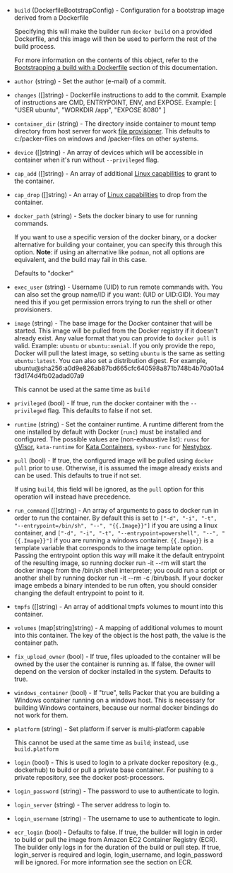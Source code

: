 <!-- Code generated from the comments of the Config struct in builder/docker/config.go; DO NOT EDIT MANUALLY -->

- `build` (DockerfileBootstrapConfig) - Configuration for a bootstrap image derived from a Dockerfile
  
  Specifying this will make the builder run `docker build` on a provided
  Dockerfile, and this image will then be used to perform the rest of
  the build process.
  
  For more information on the contents of this object, refer to the
  [Bootstrapping a build with a Dockerfile](#bootstrapping-a-build-with-a-dockerfile)
  section of this documentation.

- `author` (string) - Set the author (e-mail) of a commit.

- `changes` ([]string) - Dockerfile instructions to add to the commit. Example of instructions
  are CMD, ENTRYPOINT, ENV, and EXPOSE. Example: [ "USER ubuntu", "WORKDIR
  /app", "EXPOSE 8080" ]

- `container_dir` (string) - The directory inside container to mount temp directory from host server
  for work [file provisioner](/packer/docs/provisioners/file). This defaults
  to c:/packer-files on windows and /packer-files on other systems.

- `device` ([]string) - An array of devices which will be accessible in container when it's run
  without `--privileged` flag.

- `cap_add` ([]string) - An array of additional [Linux
  capabilities](https://docs.docker.com/engine/reference/run/#runtime-privilege-and-linux-capabilities)
  to grant to the container.

- `cap_drop` ([]string) - An array of [Linux
  capabilities](https://docs.docker.com/engine/reference/run/#runtime-privilege-and-linux-capabilities)
  to drop from the container.

- `docker_path` (string) - Sets the docker binary to use for running commands.
  
  If you want to use a specific version of the docker binary, or a
  docker alternative for building your container, you can specify this
  through this option.
  **Note**: if using an alternative like `podman`, not all options are
  equivalent, and the build may fail in this case.
  
  Defaults to "docker"

- `exec_user` (string) - Username (UID) to run remote commands with. You can also set the group
  name/ID if you want: (UID or UID:GID). You may need this if you get
  permission errors trying to run the shell or other provisioners.

- `image` (string) - The base image for the Docker container that will be started. This image
  will be pulled from the Docker registry if it doesn't already exist.
  Any value format that you can provide to `docker pull` is valid.
  Example: `ubuntu` or `ubuntu:xenial`. If you only provide the repo, Docker
  will pull the latest image, so setting `ubuntu` is the same as setting
  `ubuntu:latest`. You can also set a distribution digest. For example,
  ubuntu@sha256:a0d9e826ab87bd665cfc640598a871b748b4b70a01a4f3d174d4fb02adad07a9
  
  This cannot be used at the same time as `build`

- `privileged` (bool) - If true, run the docker container with the `--privileged` flag. This
  defaults to false if not set.

- `runtime` (string) - Set the container runtime. A runtime different from the one installed
  by default with Docker (`runc`) must be installed and configured.
  The possible values are (non-exhaustive list):
  `runsc` for [gVisor](https://gvisor.dev/),
  `kata-runtime` for [Kata Containers](https://katacontainers.io/),
  `sysbox-runc` for [Nestybox](https://www.nestybox.com/).

- `pull` (bool) - If true, the configured image will be pulled using `docker pull` prior
  to use. Otherwise, it is assumed the image already exists and can be
  used. This defaults to true if not set.
  
  If using `build`, this field will be ignored, as the `pull` option for
  this operation will instead have precedence.

- `run_command` ([]string) - An array of arguments to pass to docker run in order to run the
  container. By default this is set to `["-d", "-i", "-t",
  "--entrypoint=/bin/sh", "--", "{{.Image}}"]` if you are using a linux
  container, and `["-d", "-i", "-t", "--entrypoint=powershell", "--",
  "{{.Image}}"]` if you are running a windows container. `{{.Image}}` is a
  template variable that corresponds to the image template option. Passing
  the entrypoint option this way will make it the default entrypoint of
  the resulting image, so running docker run -it --rm  will start the
  docker image from the /bin/sh shell interpreter; you could run a script
  or another shell by running docker run -it --rm  -c /bin/bash. If your
  docker image embeds a binary intended to be run often, you should
  consider changing the default entrypoint to point to it.

- `tmpfs` ([]string) - An array of additional tmpfs volumes to mount into this container.

- `volumes` (map[string]string) - A mapping of additional volumes to mount into this container. The key of
  the object is the host path, the value is the container path.

- `fix_upload_owner` (bool) - If true, files uploaded to the container will be owned by the user the
  container is running as. If false, the owner will depend on the version
  of docker installed in the system. Defaults to true.

- `windows_container` (bool) - If "true", tells Packer that you are building a Windows container
  running on a windows host. This is necessary for building Windows
  containers, because our normal docker bindings do not work for them.

- `platform` (string) - Set platform if server is multi-platform capable
  
  This cannot be used at the same time as `build`; instead, use `build.platform`

- `login` (bool) - This is used to login to a private docker repository (e.g., dockerhub)
  to build or pull a private base container. For pushing to a private
   repository, see the docker post-processors.

- `login_password` (string) - The password to use to authenticate to login.

- `login_server` (string) - The server address to login to.

- `login_username` (string) - The username to use to authenticate to login.

- `ecr_login` (bool) - Defaults to false. If true, the builder will login in order to build or
  pull the image from Amazon EC2 Container Registry (ECR). The builder
  only logs in for the duration of the build or pull step. If true,
  login_server is required and login, login_username, and login_password
  will be ignored. For more information see the section on ECR.

<!-- End of code generated from the comments of the Config struct in builder/docker/config.go; -->
